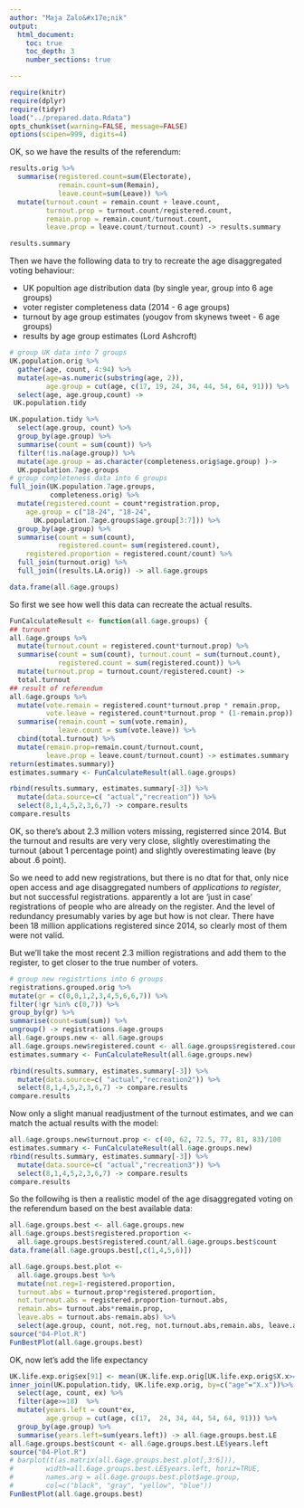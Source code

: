 ```yaml
---
author: "Maja Zalo&#x17e;nik"
output: 
  html_document:
    toc: true
    toc_depth: 3
    number_sections: true

---
```

```r
require(knitr)
require(dplyr)
require(tidyr)
load("../prepared.data.Rdata")
opts_chunk$set(warning=FALSE, message=FALSE)
options(scipen=999, digits=4)

```

OK, so we have the results of the referendum:

```r
results.orig %>%
  summarise(registered.count=sum(Electorate),
            remain.count=sum(Remain),
            leave.count=sum(Leave)) %>%
  mutate(turnout.count = remain.count + leave.count,
         turnout.prop = turnout.count/registered.count,
         remain.prop = remain.count/turnout.count,
         leave.prop = leave.count/turnout.count) -> results.summary
```
```r
results.summary
```

Then we have the following data to try to recreate the age disaggregated voting behaviour: 

* UK popultion age distribution data (by single year, group into 6 age groups)
* voter register completeness data (2014 - 6 age groups)
* turnout by age group estimates (yougov from  skynews tweet - 6 age groups)
* results by age group estimates (Lord Ashcroft)


```r
# group UK data into 7 groups
UK.population.orig %>% 
  gather(age, count, 4:94) %>%
  mutate(age=as.numeric(substring(age, 2)),
         age.group = cut(age, c(17, 19, 24, 34, 44, 54, 64, 91))) %>%
  select(age, age.group,count) ->
 UK.population.tidy 

UK.population.tidy %>%
  select(age.group, count) %>%
  group_by(age.group) %>%
  summarise(count = sum(count)) %>%
  filter(!is.na(age.group)) %>%
  mutate(age.group = as.character(completeness.orig$age.group) )->
  UK.population.7age.groups
# group completeness data into 6 groups
full_join(UK.population.7age.groups,
          completeness.orig) %>%
  mutate(registered.count = count*registration.prop,
    age.group = c("18-24", "18-24",
      UK.population.7age.groups$age.group[3:7])) %>%
  group_by(age.group) %>%
  summarise(count = sum(count),
            registered.count= sum(registered.count),
    registered.proportion = registered.count/count) %>%
  full_join(turnout.orig) %>%
  full_join((results.LA.orig)) -> all.6age.groups
```

```r
data.frame(all.6age.groups)
```


So first we see how well this data can recreate the actual results. 
```r
FunCalculateResult <- function(all.6age.groups) {
## turount 
all.6age.groups %>%
  mutate(turnout.count = registered.count*turnout.prop) %>%
  summarise(count = sum(count), turnout.count = sum(turnout.count),
            registered.count = sum(registered.count)) %>%
  mutate(turnout.prop = turnout.count/registered.count) -> 
  total.turnout
## result of referendum
all.6age.groups %>%
  mutate(vote.remain = registered.count*turnout.prop * remain.prop,
         vote.leave = registered.count*turnout.prop * (1-remain.prop)) %>%
  summarise(remain.count = sum(vote.remain),
            leave.count = sum(vote.leave)) %>%
  cbind(total.turnout) %>%
  mutate(remain.prop=remain.count/turnout.count,
         leave.prop = leave.count/turnout.count) -> estimates.summary
return(estimates.summary)}
estimates.summary <- FunCalculateResult(all.6age.groups)
```

```r
rbind(results.summary, estimates.summary[-3]) %>%
  mutate(data.source=c( "actual","recreation")) %>%
  select(8,1,4,5,2,3,6,7) -> compare.results
compare.results
```

OK, so there's about 2.3 million voters missing, registerred since 2014. But the turnout and results are very very close, slightly overestimating the turnout (about 1 percentage point) and slightly overestimating leave (by about .6 point). 

So we need to add new registrations, but there is no dtat for that, only nice open access and age disaggregated numbers of *applications to register*, but not successful registrations. apparently a lot are 'just in case' registrations of people who are already on the register. And the level of redundancy presumably varies by age but how is not clear. There have been 18 million applications registered since 2014, so clearly most of them were not valid. 

But we'll take the most recent 2.3 million registrations and add them to the register, to get closer to the true number of voters. 

```r
# group new registrtions into 6 groups
registrations.grouped.orig %>%
mutate(gr = c(0,0,1,2,3,4,5,6,6,7)) %>% 
filter(!gr %in% c(0,7)) %>%
group_by(gr) %>%
summarise(count=sum(sum)) %>%
ungroup() -> registrations.6age.groups
all.6age.groups.new <- all.6age.groups
all.6age.groups.new$registered.count <- all.6age.groups$registered.count + registrations.6age.groups$count
estimates.summary <- FunCalculateResult(all.6age.groups.new)
```

```r
rbind(results.summary, estimates.summary[-3]) %>%
  mutate(data.source=c( "actual","recreation2")) %>%
  select(8,1,4,5,2,3,6,7) -> compare.results
compare.results
```

Now only a slight manual readjustment of the turnout estimates, and we can match the actual results with the model:
```r
all.6age.groups.new$turnout.prop <- c(40, 62, 72.5, 77, 81, 83)/100
estimates.summary <- FunCalculateResult(all.6age.groups.new)
rbind(results.summary, estimates.summary[-3]) %>%
  mutate(data.source=c( "actual","recreation3")) %>%
  select(8,1,4,5,2,3,6,7) -> compare.results
compare.results
```

So the followihg is then a realistic model of the age disaggregated voting on the referendum based on the best available data:
```r
all.6age.groups.best <- all.6age.groups.new
all.6age.groups.best$registered.proportion <-
  all.6age.groups.best$registered.count/all.6age.groups.best$count
data.frame(all.6age.groups.best[,c(1,4,5,6)])
```

```r
all.6age.groups.best.plot <- 
  all.6age.groups.best %>%
  mutate(not.reg=1-registered.proportion,
  turnout.abs = turnout.prop*registered.proportion,
  not.turnout.abs = registered.proportion-turnout.abs,
  remain.abs= turnout.abs*remain.prop,
  leave.abs = turnout.abs-remain.abs) %>%
  select(age.group, count, not.reg, not.turnout.abs,remain.abs, leave.abs)
source("04-Plot.R")
FunBestPlot(all.6age.groups.best)


```

OK, now let's add the life expectancy
```r
UK.life.exp.orig$ex[91] <- mean(UK.life.exp.orig[UK.life.exp.orig$X.x>=90,6])
inner_join(UK.population.tidy, UK.life.exp.orig, by=c("age"="X.x"))%>%
  select(age, count, ex) %>%
  filter(age>=18)  %>%
  mutate(years.left = count*ex,
         age.group = cut(age, c(17,  24, 34, 44, 54, 64, 91))) %>%
  group_by(age.group) %>%
  summarise(years.left=sum(years.left)) -> all.6age.groups.best.LE
all.6age.groups.best$count <- all.6age.groups.best.LE$years.left
source("04-Plot.R")
# barplot(t(as.matrix(all.6age.groups.best.plot[,3:6])),
#        width=all.6age.groups.best.LE$years.left, horiz=TRUE,
#        names.arg = all.6age.groups.best.plot$age.group,
#        col=c("black", "gray", "yellow", "blue"))
FunBestPlot(all.6age.groups.best)

```
